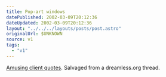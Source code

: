 ```yaml
---
title: Pop-art windows
datePublished: 2002-03-09T20:12:36
dateUpdated: 2002-03-09T20:12:36
layout: "../../../layouts/posts/post.astro"
originalUrl: $UNKNOWN
source: v1
tags:
  - "v1"
---
```


[Amusing client quotes][1]. Salvaged from a dreamless.org thread.

[1]: http://www.derailer.org/clientquotes.php
